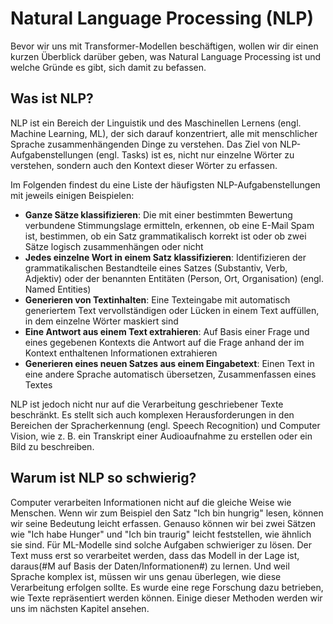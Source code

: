 # Natural Language Processing (NLP)

Bevor wir uns mit Transformer-Modellen beschäftigen, wollen wir dir einen kurzen Überblick darüber geben, was Natural Language Processing ist und welche Gründe es gibt, sich damit zu befassen.

## Was ist NLP?

NLP ist ein Bereich der Linguistik und des Maschinellen Lernens (engl. Machine Learning, ML), der sich darauf konzentriert, alle mit menschlicher Sprache zusammenhängenden Dinge zu verstehen. Das Ziel von NLP-Aufgabenstellungen (engl. Tasks) ist es, nicht nur einzelne Wörter zu verstehen, sondern auch den Kontext dieser Wörter zu erfassen.

Im Folgenden findest du eine Liste der häufigsten NLP-Aufgabenstellungen mit jeweils einigen Beispielen:

- **Ganze Sätze klassifizieren**: Die mit einer bestimmten Bewertung verbundene Stimmungslage ermitteln, erkennen, ob eine E-Mail Spam ist, bestimmen, ob ein Satz grammatikalisch korrekt ist oder ob zwei Sätze logisch zusammenhängen oder nicht
- **Jedes einzelne Wort in einem Satz klassifizieren**: Identifizieren der grammatikalischen Bestandteile eines Satzes (Substantiv, Verb, Adjektiv) oder der benannten Entitäten (Person, Ort, Organisation) (engl. Named Entities)
- **Generieren von Textinhalten**: Eine Texteingabe mit automatisch generiertem Text vervollständigen oder Lücken in einem Text auffüllen, in dem einzelne Wörter maskiert sind
- **Eine Antwort aus einem Text extrahieren**: Auf Basis einer Frage und eines gegebenen Kontexts die Antwort auf die Frage anhand der im Kontext enthaltenen Informationen extrahieren
- **Generieren eines neuen Satzes aus einem Eingabetext**: Einen Text in eine andere Sprache automatisch übersetzen, Zusammenfassen eines Textes

NLP ist jedoch nicht nur auf die Verarbeitung geschriebener Texte beschränkt. Es stellt sich auch komplexen Herausforderungen in den Bereichen der Spracherkennung (engl. Speech Recognition) und Computer Vision, wie z. B. ein Transkript einer Audioaufnahme zu erstellen oder ein Bild zu beschreiben.

## Warum ist NLP so schwierig?

Computer verarbeiten Informationen nicht auf die gleiche Weise wie Menschen. Wenn wir zum Beispiel den Satz "Ich bin hungrig" lesen, können wir seine Bedeutung leicht erfassen. Genauso können wir bei zwei Sätzen wie "Ich habe Hunger" und "Ich bin traurig" leicht feststellen, wie ähnlich sie sind. Für ML-Modelle sind solche Aufgaben schwieriger zu lösen. Der Text muss erst so verarbeitet werden, dass das Modell in der Lage ist, daraus(#M auf Basis der Daten/Informationen#) zu lernen. Und weil Sprache komplex ist, müssen wir uns genau überlegen, wie diese Verarbeitung erfolgen sollte. Es wurde eine rege Forschung dazu betrieben, wie Texte repräsentiert werden können. Einige dieser Methoden werden wir uns im nächsten Kapitel ansehen.
